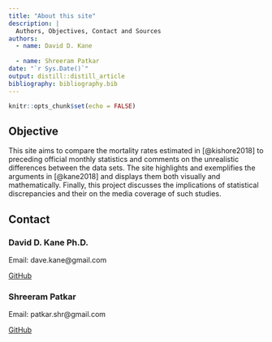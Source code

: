 ```yaml
---
title: "About this site"
description: |
  Authors, Objectives, Contact and Sources
authors:
  - name: David D. Kane
            
  - name: Shreeram Patkar
date: "`r Sys.Date()`"
output: distill::distill_article
bibliography: bibliography.bib
---
```


```r
knitr::opts_chunk$set(echo = FALSE)
```

## Objective

This site aims to compare the mortality rates estimated in [@kishore2018] to preceding official monthly statistics and comments on the unrealistic differences between the data sets. The site highlights and exemplifies the arguments in [@kane2018] and displays them both visually and mathematically. Finally, this project discusses the implications of statistical discrepancies and their on the media coverage of such studies. 

## Contact

### David D. Kane Ph.D.

Email: dave.kane@gmail.com

[GitHub](https://github.com/davidkane9)

### Shreeram Patkar 

Email: patkar.shr@gmail.com

[GitHub](https://github.com/s-patkar)








